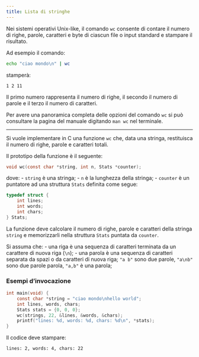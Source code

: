 ```yaml
---
title: Lista di stringhe
---
```


Nei sistemi operativi Unix-like, il comando `wc` consente di contare il numero di righe, parole, caratteri e byte di ciascun file o input standard e stampare il risultato.

Ad esempio il comando:
```bash
echo "ciao mondo\n" | wc
```
stamperà:
```
1 2 11
```

Il primo numero rappresenta il numero di righe, il secondo il numero di parole e il terzo il numero di caratteri.

::: {.callout-tip}
Per avere una panoramica completa delle opzioni del comando `wc` si può consultare la pagina del manuale digitando `man wc` nel terminale.
:::

---

Si vuole implementare in C una funzione `wc` che, data una stringa, restituisca il numero di righe, parole e caratteri totali.

Il prototipo della funzione è il seguente:
```c
void wc(const char *string, int n, Stats *counter);
```

dove:
- `string` è una stringa;
- `n` è la lunghezza della stringa;
- `counter` è un puntatore ad una struttura `Stats` definita come segue:
```c
typedef struct {
    int lines;
    int words;
    int chars;
} Stats;
```

La funzione deve calcolare il numero di righe, parole e caratteri della stringa `string` e memorizzarli nella struttura `Stats` puntata da `counter`.

Si assuma che:
- una riga è una sequenza di caratteri terminata da un carattere di nuova riga (`\n`);
- una parola è una sequenza di caratteri separata da spazi o da caratteri di nuova riga;
    `"a b"` sono due parole, `"a\nb"` sono due parole parola, `"a,b"` è una parola;


### Esempi d'invocazione

```c
int main(void) {
    const char *string = "ciao mondo\nhello world";
    int lines, words, chars;
    Stats stats = {0, 0, 0};
    wc(strings, 22, &lines, &words, &chars);
    printf("lines: %d, words: %d, chars: %d\n", *stats);
}
```

Il codice deve stampare:
```
lines: 2, words: 4, chars: 22
```
